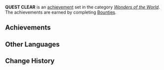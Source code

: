 {{Achievement Set Infobox
|title        = 
|primogems    = {{Achievement/Primogems|QUEST CLEAR}}
|total        = {{Achievement/Total|QUEST CLEAR}}
|category     = Wonders of the World
}}
'''QUEST CLEAR''' is an [[achievement]] set in the category ''[[Wonders of the World]]''. The achievements are earned by completing [[Bounties]].

==Achievements==
{{Achievements by Category Table|QUEST CLEAR}}
<!--
==Notes==

==Trivia==
-->
==Other Languages==
{{Other Languages
|en      = QUEST CLEAR
|zhs     = QUEST CLEAR
|zht     = QUEST CLEAR
|ja      = QUEST CLEAR
|ko      = QUEST CLEAR
|es      = Misión completada
|es_tl   = 
|fr      = TERMINÉ
|fr_tl   = FINISHED
|ru      = Цель уничтожена
|ru_tl   = 
|th      = QUEST CLEAR
|vi      = QUEST CLEAR
|de      = Auftrag ausgeführt
|de_tl   = Mission Accomplished
|id      = QUEST SELESAI
|id_tl   = QUEST COMPLETED
|pt      = MISSÃO CONCLUÍDA
|pt_tl   = 
}}

==Change History==
{{Change History|1.1}}
<!--
==References==
{{Reflist}}
-->